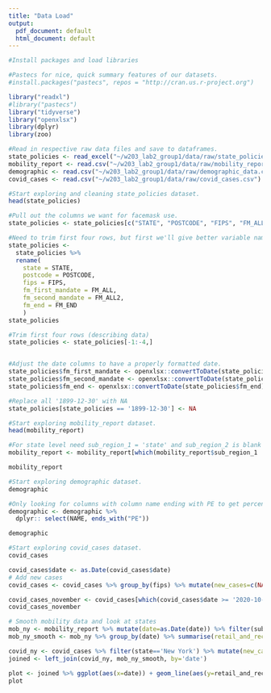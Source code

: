```yaml
---
title: "Data Load"
output:
  pdf_document: default
  html_document: default
---
```

```r
#Install packages and load libraries 

#Pastecs for nice, quick summary features of our datasets. 
#install.packages("pastecs", repos = "http://cran.us.r-project.org")

library("readxl")
#library("pastecs")
library("tidyverse")
library("openxlsx")
library(dplyr)
library(zoo)
```


```r
#Read in respective raw data files and save to dataframes.  
state_policies <- read_excel("~/w203_lab2_group1/data/raw/state_policies.xlsx")
mobility_report <- read.csv("~/w203_lab2_group1/data/raw/mobility_report.csv")
demographic <- read.csv("~/w203_lab2_group1/data/raw/demographic_data.csv")
covid_cases <- read.csv("~/w203_lab2_group1/data/raw/covid_cases.csv")
```

```r
#Start exploring and cleaning state_policies dataset. 
head(state_policies)

#Pull out the columns we want for facemask use.
state_policies <- state_policies[c("STATE", "POSTCODE", "FIPS", "FM_ALL", "FM_ALL2", "FM_END")]

#Need to trim first four rows, but first we'll give better variable names
state_policies <- 
  state_policies %>%
  rename(
    state = STATE, 
    postcode = POSTCODE, 
    fips = FIPS, 
    fm_first_mandate = FM_ALL, 
    fm_second_mandate = FM_ALL2, 
    fm_end = FM_END
    )
state_policies

#Trim first four rows (describing data)
state_policies <- state_policies[-1:-4,]


#Adjust the date columns to have a properly formatted date.
state_policies$fm_first_mandate <- openxlsx::convertToDate(state_policies$fm_first_mandate)
state_policies$fm_second_mandate <- openxlsx::convertToDate(state_policies$fm_second_mandate)
state_policies$fm_end <- openxlsx::convertToDate(state_policies$fm_end)

#Replace all '1899-12-30' with NA
state_policies[state_policies == '1899-12-30'] <- NA


```

```r
#Start exploring mobility_report dataset. 
head(mobility_report)

#For state level need sub_region_1 = 'state' and sub_region_2 is blank
mobility_report <- mobility_report[which(mobility_report$sub_region_1 != '' & mobility_report$sub_region_2 == ''),]

mobility_report
```

```r
#Start exploring demographic dataset. 
demographic

#Only looking for columns with column name ending with PE to get percentages by state. 
demographic <- demographic %>% 
  dplyr:: select(NAME, ends_with("PE"))

demographic

```

```r
#Start exploring covid_cases dataset. 
covid_cases

covid_cases$date <- as.Date(covid_cases$date)
# Add new cases
covid_cases <- covid_cases %>% group_by(fips) %>% mutate(new_cases=c(NA, diff(cases)))

covid_cases_november <- covid_cases[which(covid_cases$date >= '2020-10-01' & covid_cases$date <= '2020-11-07'),]
covid_cases_november
```


```r
# Smooth mobility data and look at states
mob_ny <- mobility_report %>% mutate(date=as.Date(date)) %>% filter(sub_region_1=='New York')
mob_ny_smooth <- mob_ny %>% group_by(date) %>% summarise(retail_and_recreation=mean(retail_and_recreation_percent_change_from_baseline, na.rm=TRUE)) %>% mutate(retail_and_recreation_smooth=rollmean(x=retail_and_recreation, 7, na.pad=TRUE, align="right"))

covid_ny <- covid_cases %>% filter(state=='New York') %>% mutate(new_cases_smooth=rollmean(x=new_cases, 7, na.pad=TRUE, align="right"))
joined <- left_join(covid_ny, mob_ny_smooth, by='date')

plot <- joined %>% ggplot(aes(x=date)) + geom_line(aes(y=retail_and_recreation_smooth, color='red')) + geom_line(aes(y=new_cases_smooth / 1000), color='green') + scale_x_date(date_labels = "%m")
plot
```